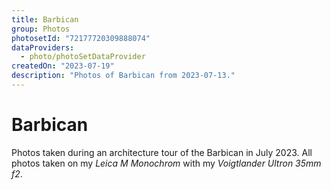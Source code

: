 ```yaml
---
title: Barbican
group: Photos
photosetId: "72177720309888074"
dataProviders:
  - photo/photoSetDataProvider
createdOn: "2023-07-19"
description: "Photos of Barbican from 2023-07-13."
---
```



# Barbican

Photos taken during an architecture tour of the Barbican in July 2023. All photos taken on my _Leica M Monochrom_ with my _Voigtlander Ultron 35mm f2_.

<PhotoSet />
